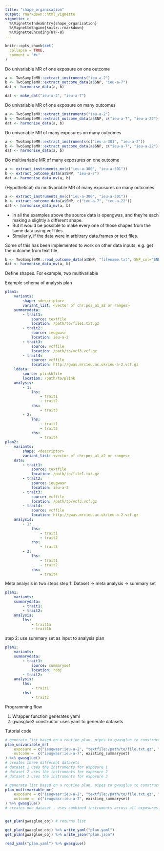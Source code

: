 ```yaml
---
title: "shape_organisation"
output: rmarkdown::html_vignette
vignette: >
  %\VignetteIndexEntry{shape_organisation}
  %\VignetteEngine{knitr::rmarkdown}
  %\VignetteEncoding{UTF-8}
---
```


```r
knitr::opts_chunk$set(
  collapse = TRUE,
  comment = "#>"
)
```





Do univariable MR of one exposure on one outcome

```r
a <- TwoSampleMR::extract_instruments("ieu-a-2")
b <- TwoSampleMR::extract_outcome_data(a$SNP, "ieu-a-7")
dat <- harmonise_data(a, b)
```

```r
dat <- make_dat("ieu-a-2", "ieu-a-7")
```


Do univariable MR of one exposure on many outcomes

```r
a <- TwoSampleMR::extract_instruments("ieu-a-2")
b <- TwoSampleMR::extract_outcome_data(a$SNP, c("ieu-a-7", "ieu-a-22"))
dat <- harmonise_data(a, b)
```

Do univariable MR of many exposures on many outcomes

```r
a <- TwoSampleMR::extract_instruments(c("ieu-a-301", "ieu-a-2"))
b <- TwoSampleMR::extract_outcome_data(a$SNP, c("ieu-a-7", "ieu-a-22"))
dat <- harmonise_data(a, b)
```

Do multivariable MR of many exposures on one outcome

```r
a <- extract_instruments_mv(c("ieu-a-300", "ieu-a-301"))
b <- extract_outcome_data(a$SNP, "ieu-a-7")
dat <- harmonise_data_mv(a, b)
```

(Hypothetical) do multivariable MR of many exposures on many outcomes

```r
a <- extract_instruments_mv(c("ieu-a-300", "ieu-a-301"))
b <- extract_outcome_data(a$SNP, c("ieu-a-7", "ieu-a-22"))
dat <- harmonise_data_mv(a, b)
```

- In all the examples above the source data is opengwas, and they're each making a slightly a different shape.
- But it would be possible to make every one of those shapes from the same data using vcf files.
- Simularly, if the data were in arbitrary data.frames or text files.

Some of this has been implemented to work on other data inputs, e.g. get the outcome from text file

```r
b <- TwoSampleMR::read_outcome_data(a$SNP, "filename.txt", SNP_col="SNP", ...)
dat <- harmonise_data_mv(a, b)
```

Define shapes. For example, two multivariable 

Example schema of analysis plan

```yaml
plan1:
    variants:
        shape: <descriptor>
        variant_list: <vector of chr:pos_a1_a2 or ranges>
    summarydata:
        - trait1:
            source: textfile
            location: /path/to/file1.txt.gz
        - trait2:
            source: ieugwasr
            location: ieu-a-2
        - trait3:
            source: vcffile
            location: /path/to/vcf3.vcf.gz
        - trait4:
            source: vcffile
            location: http://gwas.mrcieu.ac.uk/ieu-a-2.vcf.gz
    lddata:
        source: plinkbfile
        location: /path/to/plink
    analysis:
        - 1:
            lhs:
                - trait1
                - trait2
            rhs:
                - trait3
        - 2:
            lhs:
                - trait1
                - trait2
            rhs:
                - trait4
plan2:
    variants:
        shape: <descriptor>
        variant_list: <vector of chr:pos_a1_a2 or ranges>
    data:
        - trait1:
            source: textfile
            location: /path/to/file1.txt.gz
        - trait2:
            source: ieugwasr
            location: ieu-a-2
        - trait3:
            source: vcffile
            location: /path/to/vcf3.vcf.gz
        - trait4:
            source: vcffile
            location: http://gwas.mrcieu.ac.uk/ieu-a-2.vcf.gz
    analysis:
        - 1:
            lhs:
                - trait1
                - trait2
            rhs:
                - trait3
        - 2:
            lhs:
                - trait1
                - trait2
            rhs:
                - trait4
```


Meta analysis in two steps
step 1: Dataset -> meta analysis -> summary set

```yaml
plan1:
    variants:
    summarydata:
        - trait1:
        - trait2:
    analysis:
        lhs:
            - trait1a
            - trait1b
```

step 2: use summary set as input to analysis plan

```yaml
plan1:
    variants:
    summarydata:
        - trait1:
            source: summaryset
            location: robj
        - trait2:
    analysis:
        lhs:
            - trait1
        rhs:
            - trait2
```

Programming flow

1. Wrapper function generates yaml
2. gwasglue2 constructor uses yaml to generate datasets

Tutorial code

```r
# generate list based on a routine plan, pipes to gwasglue to construct the dataset
plan_univariable_mr(
    exposure = c("ieugwasr:ieu-a-2", "textfile:/path/to/file.txt.gz", "gwasvcf:/path/to/file.vcf.gz"),
    outcome =  c("ieugwasr:ieu-a-7", existing_summaryset)
) %>% gwasglue()
# creates three different datasets
# dataset 1 uses the instruments for exposure 1
# dataset 2 uses the instruments for exposure 2
# dataset 3 uses the instruments for exposure 3

# generate list based on a routine plan, pipes to gwasglue to construct the dataset
plan_multivariable_mr(
    exposure = c("ieugwasr:ieu-a-2", "textfile:/path/to/file.txt.gz", "gwasvcf:/path/to/file.vcf.gz"),
    outcome =  c("ieugwasr:ieu-a-7", existing_summaryset)
) %>% gwasglue()
# creates one dataset - uses combined instruments across all exposures


get_plan(gwasglue_obj) # returns list

get_plan(gwasglue_obj) %>% write_yaml("plan.yaml")
get_plan(gwasglue_obj) %>% write_json("plan.json")

read_yaml("plan.yaml") %>% gwasglue()
```














